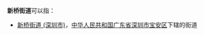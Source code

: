 '''新桥街道'''可以指：
{{PRC admin/disambig|33/03/04/006/000|32/04/11/102/000|35/06/02/003/000}}
*[[新桥街道_(深圳市)|新桥街道 (深圳市)]]，[[中华人民共和国|中华人民共和国]][[广东省|广东省]][[深圳市|深圳市]][[宝安区|宝安区]]下辖的街道
{{PRC admin/disambig|50/01/06/011/000}}
{{disambig|cat=四字乡级行政区划消歧义}}